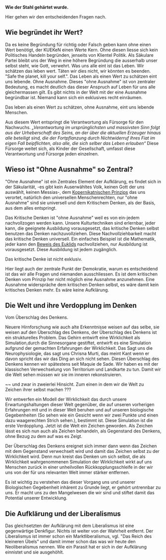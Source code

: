 '''Wie der Stahl gehärtet wurde.'''

Hier gehen wir den entscheidenden Fragen nach.

== Wie begründet ihr Wert? ==

Da es keine Begründung für richtig oder Falsch geben kann ohne einen Wert benötigt, der KUEKeN einen Werte Kern. Ohne diesen liesse sich kein Politisches Handeln begründen, jenseits von Klientel Politik. Als Säkulare Partei bleibt uns der Weg in eine höhere Begründung die ausserhalb unser selbst steht, wie Gott, verwehrt. Was uns alle eint ist das Leben. Wir schätzen das leben wert. Täten wir dies nicht, wir könnten es beenden. "Safe the planet, kill your self.". Das Leben als einen Wert zu schätzen eint uns lebende. Ohne Ausnahme. Dieses "ohne Ausnahme" ist von zentraler Bedeutung, es macht deutlich das dieser Anspruch auf Leben für uns alle gleichermassen gilt. Es gibt nichts in der Welt mit der eine Ausnahme begründbar ist. Niemand kann sich ein exklusives recht einräumen.

Das leben als einen Wert zu schätzen, ohne Ausnahme, eint uns lebende Menschen. 

Aus diesem Wert entspringt die Verantwortung als Fürsorge für den Nachwuchs. ''„Verantwortung im ursprünglichsten und massivsten Sinn folgt aus der Urheberschaft des Seins, an der über die aktuellen Erzeuger hinaus alle beteiligt sind, die der Fortpflanzung durch Nichtwiderruf ihres Fiat im eigen Fall beipflichten, also alle, die sich selber das Leben erlauben“'' Diese Fürsorge weitet sich, als Kinder der Gesellschaft, umfasst diese Verantwortung und Fürsorge jeden einzelnen.

== Wieso ist "Ohne Ausnahme" so Zentral? ==

"Ohne Ausnahme" ist ein Zentrales Element der Aufklärung, es findet sich in der Säkularität,  -es gibt kein Auserwähltes Volk, keinen Gott der uns auswählt, keinen Messias-, dem [https://de.wikipedia.org/wiki/Kopernikanisches_Prinzip Kopernikatnischen Prinzips] das uns verortet, natürlich den universellen Menschenrechten, nur "ohne Ausnahme" sind sie universell und dem Kritischem Denken, als der Basis, aus dem alles entspringt.

Das Kritische Denken ist "ohne Ausnahme" weil es von ein-jedem nachvollzogen werden kann. Unsere Kulturtechniken sind erlernbar, jeder kann, die geeignete Ausbildung vorausgesetzt, das kritische Denken selbst benutzen das Denken nachzuvollziehen. Diese Nachvollziehbarkeit macht das kritische Denken universell. Ein einfaches Beispiel ist die Mathematik, jeder kann den [https://de.wikipedia.org/wiki/Beweis_der_Irrationalit%C3%A4t_der_Wurzel_aus_2_bei_Euklid Beweis des Euklids] nachvollziehen, nur Ausbildung ist vorausgesetzt. Diese Ausbildung ist jedem zugänglich. 

Das kritische Denke ist nicht exklusiv.

Hier liegt auch der zentrale Punkt der Demokratie, warum es entscheidend ist das wir alle Fragen und niemanden ausschliessen. Es ist dem kritischen Denken vom Prinzip her nicht möglich eine Ausnahme anzunehmen. Eine Ausnahme widerspräche dem kritischen Denken selbst, es wäre damit kein kritisches Denken mehr.  Es wäre keine Aufklärung.


== Die Welt und ihre Verdopplung im Denken ==

Vom Überschlag des Denkens.

Neuere Hirnforschung wie auch alte Erkenntnisse weisen auf das selbe, sie weisen auf den Überschlag des Denkens, der Überschlag des Denkens ist ein strukturelles Problem. Das Gehirn entwirft eine Wirklichkeit als Simulation,durch die Sinnesorgane gestiftet, entwirft es eine Simulation aufgrund der gemachten Erfahrungen der Wirklichkeit. Das Sagt uns die Neurophysiologie, das sagt uns Chrisna Murti, das meint Kant wenn er davon spricht das wir das Ding an sich nicht sehen.
Diesen Überschlag des Denkens kennen wir spätestens seit Maquie de Sade.
Wir haben es mit der klassischen Verwechselung von Territorium und Landkarte zu tun. Damit wir die Welt sehen müssen wir sie im inneren rekonstruieren.

~~ und zwar in zweierlei Hinsicht. Zum einen in dem wir die Welt zu Zeichen ihrer selbst machen ???

Wir entwerfen ein Modell der Wirklichkeit das durch unsere Erwartungshaltungen dieser Welt gegenüber, die auf unseren vorherigen Erfahrungen mit und in dieser Welt beruhen und auf unseren biologische Gegebenheiten (So sehen wie ein Gesicht wenn wir zwei Punkte und einen dazu waagerechten Strich sehen.), bestimmt ist.
Diese Simulation ist die erste Verdopplung. Jetzt ist die Welt ein Zeichen geworden. Als Zeichen lässt es sich nun auch als Zeichen behandeln, als Gegenstand des Denkens, ohne Bezug zu dem auf was es Zeigt.

Der Überschlag des Denkens ereignet sich immer dann wenn das Zeichen mit dem Gegenstand verwechselt wird und damit das Zeichen selbst zu der Wirklichkeit wird.
Denn nun kreist das Denken um sich selbst, die als Wirklichkeit wahrgenommenen Simulation der Wirklichkeit wirkt auf uns Menschen zurück in einer unheilvollen Rückkopplungsschleife in der wir uns von der für uns relevanten Welt immer stärker entfernen.

Es ist wichtig zu verstehen das dieser Vorgang uns und unserer Biologischen Gegebenheit inhärent zu Grunde liegt, er gehört untrennbar zu uns. Er macht uns zu den Mangelwesen die wir sind und stiftet damit das Potential unserer Entwicklung.

== Die Aufklärung und der Liberalismus ==

Das gleichsetzten der Aufklärung mit dem Liberalismus ist eine gegenwärtige Denkfigur. Nichts ist weiter von der Wahrheit entfernt.
Der Liberalismus ist immer schon ein Marktliberalismus, vgl. "Das Reich des kleineren Übels" und damit immer schon das was wir heute den Neoliberalismus nennen. Wie ein Parasit hat er sich in der Aufklärung einnistet und sie ausgehöhlt.